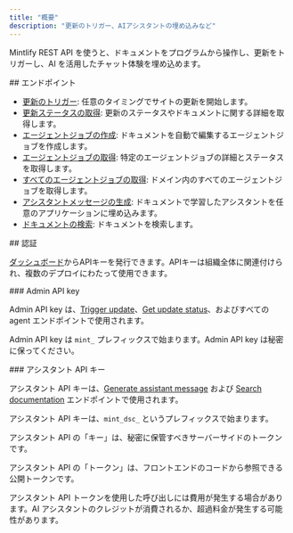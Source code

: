 ```yaml
---
title: "概要"
description: "更新のトリガー、AIアシスタントの埋め込みなど"
---
```


Mintlify REST API を使うと、ドキュメントをプログラムから操作し、更新をトリガーし、AI を活用したチャット体験を埋め込めます。

<div id="endpoints">
  ## エンドポイント
</div>

* [更新のトリガー](/ja/api-reference/update/trigger): 任意のタイミングでサイトの更新を開始します。
* [更新ステータスの取得](/ja/api-reference/update/status): 更新のステータスやドキュメントに関する詳細を取得します。
* [エージェントジョブの作成](/ja/api-reference/agent/create-agent-job): ドキュメントを自動で編集するエージェントジョブを作成します。
* [エージェントジョブの取得](/ja/api-reference/agent/get-agent-job): 特定のエージェントジョブの詳細とステータスを取得します。
* [すべてのエージェントジョブの取得](/ja/api-reference/agent/get-all-jobs): ドメイン内のすべてのエージェントジョブを取得します。
* [アシスタントメッセージの生成](/ja/api-reference/assistant/create-assistant-message): ドキュメントで学習したアシスタントを任意のアプリケーションに埋め込みます。
* [ドキュメントの検索](/ja/api-reference/assistant/search): ドキュメントを検索します。

<div id="authentication">
  ## 認証
</div>

[ダッシュボード](https://dashboard.mintlify.com/settings/organization/api-keys)からAPIキーを発行できます。APIキーは組織全体に関連付けられ、複数のデプロイにわたって使用できます。

<div id="admin-api-key">
  ### Admin API key
</div>

Admin API key は、[Trigger update](/ja/api-reference/update/trigger)、[Get update status](/ja/api-reference/update/status)、およびすべての agent エンドポイントで使用されます。

Admin API key は `mint_` プレフィックスで始まります。Admin API key は秘密に保ってください。

<div id="assistant-api-key">
  ### アシスタント API キー
</div>

アシスタント API キーは、[Generate assistant message](/ja/api-reference/assistant/create-assistant-message) および [Search documentation](/ja/api-reference/assistant/search) エンドポイントで使用されます。

アシスタント API キーは、`mint_dsc_` というプレフィックスで始まります。

アシスタント API の「キー」は、秘密に保管すべきサーバーサイドのトークンです。

アシスタント API の「トークン」は、フロントエンドのコードから参照できる公開トークンです。

<Note>
  アシスタント API トークンを使用した呼び出しには費用が発生する場合があります。AI アシスタントのクレジットが消費されるか、超過料金が発生する可能性があります。
</Note>